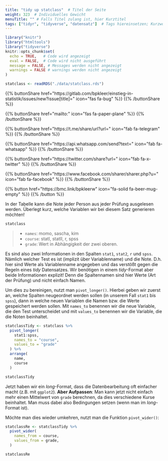 ```yaml
---
title: "tidy up statclass"  # Titel der Seite
weight: 323  # Individuelles Gewicht 
menuTitle: "" # Falls Titel zulang ist, hier Kurztitel
tags: ["tidyr", "tidyverse", "datensatz"]  # Tags hiereinsetzen; Kurzwort, was auf der Seite passsiert
---
```

```r
library("knitr")
library("htmltools")
library("tidyverse")
knitr::opts_chunk$set(
  echo = TRUE,   # Code wird angezeigt
  eval = FALSE,  # Code wird nicht ausgeführt
  message = FALSE, # Messages werden nicht angezeigt
  warnings = FALSE # warnings werden nicht angezeigt
)

statclass <- readRDS("./data/statclass.rds")
```

{{% buttonShare href=\"https\:\/\/gitlab.com\/bpkleer\/einstieg-in-statistik\/issues\/new?issue[title]=\" icon=\"fas fa-bug\" %}} {{% /buttonShare %}} 

{{% buttonShare href=\"mailto\:\" icon=\"fas fa-paper-plane\" %}} {{% /buttonShare %}}

{{% buttonShare href=\"https\:\/\/t.me\/share\/url?url=\" icon=\"fab fa-telegram\" %}} {{% /buttonShare %}}

{{% buttonShare href=\"https\:\/\/api.whatsapp.com\/send?text=\" icon=\"fab fa-whatsapp\" %}} {{% /buttonShare %}}

{{% buttonShare href=\"https\:\/\/twitter.com\/share?url=\" icon=\"fab fa-x-twitter\" %}} {{% /buttonShare %}}

{{% buttonShare href=\"https\:\/\/www.facebook.com\/sharer\/sharer.php?u=\" icon=\"fab fa-facebook\" %}} {{% /buttonShare %}}

{{% button href=\"https\:\/\/bmc.link\/bpkleerw\" icon=\"fa-solid fa-beer-mug-empty\" %}} {{% /button %}}

In der Tabelle kann die Note jeder Person aus jeder Prüfung ausgelesen werden. Überlegt kurz, welche Variablen wir bei diesem Satz generieren möchten!

```r
statclass
```

> - `names`: momo, sascha, kim
> - `course`: statI, statII, r, spss
> - `grade`: Wert in Abhängigkeit der zwei oberen.

Es sind also zwei Informationen in den Spalten `stat1`, `stat2`, `r` und `spss`. Nämlich welcher Test es ist (implizit über Variablenname) und die Note. D.h. hier sind Werte als Variablenname angegeben und das verstößt gegen die Regeln eines *tidy* Datensatzes. Wir benötigen in einem *tidy*-Format aber beide Informationen explizit! Denn die Spaltennamen sind hier Werte (Art der Prüfung) und nicht einfach Namen.

Um dies zu bereinigen, nutzt man `pivot_longer()`. Hierbei geben wir zuerst an, welche Spalten neugeordnet werden sollen (in unserem Fall `stat1` bis `spss`), dann in welche neuen Variablen die Namen bzw. die Werte gespeichert werden sollen. Mit `names_to` benennen wir die neue Variable, die den Test unterscheidet und mit `values_to` benennen wir die Variable, die die Noten beinhaltet. 

``` r
statclassTidy <- statclass %>% 
  pivot_longer(
    stat1:spss, 
    names_to = "course", 
    values_to = "grade"
  ) %>% 
  arrange(
    name,
    course
  )

statclassTidy
```

Jetzt haben wir ein *long*-Format, dass die Datenbearbeitung oft einfacher macht (z.B. mit `ggplot2`). **Aber Aufpassen**: Man kann jetzt nicht einfach mehr einen Mittelwert von `grade` berechnen, da dies verschiedene Kurse beinhaltet. Man muss dabei also Bedingungen setzen (wenn man im *long*-Format ist).

Möchte man dies wieder umkehren, nutzt man die Funktion `pivot_wider()`:
``` r
statclassRe <- statclassTidy %>% 
  pivot_wider(
    names_from = course, 
    values_from = grade, 
  )

statclassRe
```
